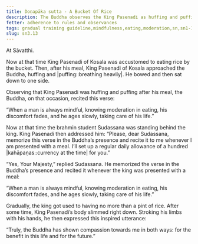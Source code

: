```yaml
---
title: Doṇapāka sutta - A Bucket Of Rice
description: The Buddha observes the King Pasenadi as huffing and puffing and advises him on moderation in eating.
fetter: adherence to rules and observances
tags: gradual training guideline,mindfulness,eating,moderation,sn,sn1-11,sn3
slug: sn3.13
---
```


At Sāvatthi.

Now at that time King Pasenadi of Kosala was accustomed to eating rice by the bucket. Then, after his meal, King Pasenadi of Kosala approached the Buddha, huffing and |puffing::breathing heavily|. He bowed and then sat down to one side.

Observing that King Pasenadi was huffing and puffing after his meal, the Buddha, on that occasion, recited this verse:

“When a man is always mindful,
knowing moderation in eating,
his discomfort fades,
and he ages slowly, taking care of his life.”

Now at that time the brahmin student Sudassana was standing behind the king. King Pasenadi then addressed him: “Please, dear Sudassana, memorize this verse in the Buddha’s presence and recite it to me whenever I am presented with a meal. I’ll set up a regular daily allowance of a hundred |kahāpaṇas::currency at the time| for you.”

“Yes, Your Majesty,” replied Sudassana. He memorized the verse in the Buddha’s presence and recited it whenever the king was presented with a meal:

“When a man is always mindful,
knowing moderation in eating,
his discomfort fades,
and he ages slowly, taking care of his life.”

Gradually, the king got used to having no more than a pint of rice. After some time, King Pasenadi’s body slimmed right down. Stroking his limbs with his hands, he then expressed this inspired utterance:

“Truly, the Buddha has shown compassion towards me in both ways: for the benefit in this life and for the future.”
